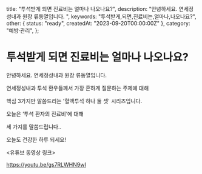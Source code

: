   title: "투석받게 되면 진료비는 얼마나 나오나요?",
  description: "안녕하세요. 연세정성내과 원장 류동열입니다. ",
  keywords: "투석받게,되면,진료비는,얼마나,나오나요?",
  other: { status: "ready", createdAt: "2023-09-20T00:00:00Z" },
  category: "예방·관리",
};

# 투석받게 되면 진료비는 얼마나 나오나요?

안녕하세요. 연세정성내과 원장 류동열입니다.

연세정성내과 투석 환우들께서 가장 흔하게 질문하는 주제에 대해

핵심 3가지만 말씀드리는 '혈액투석 하나 둘 셋' 시리즈입니다.

오늘은 ‘투석 환자의 진료비’에 대해

세 가지를 말씀드립니다..

오늘도 건강한 하루 되세요!

&lt;유튜브 동영상 링크&gt;

https://youtu.be/gs7RLWHN9wI
